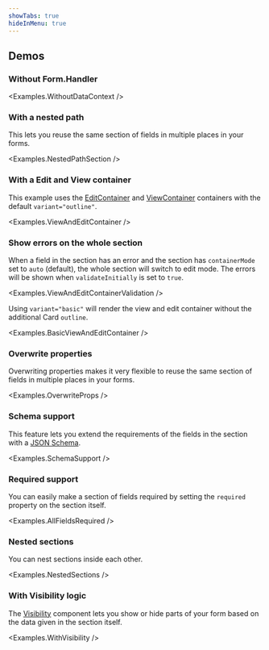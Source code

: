 ```yaml
---
showTabs: true
hideInMenu: true
---
```



## Demos

### Without Form.Handler

<Examples.WithoutDataContext />

### With a nested path

This lets you reuse the same section of fields in multiple places in your forms.

<Examples.NestedPathSection />

### With a Edit and View container

This example uses the [EditContainer](/uilib/extensions/forms/Form/Section/EditContainer/) and [ViewContainer](/uilib/extensions/forms/Form/Section/ViewContainer/) containers with the default `variant="outline"`.

<Examples.ViewAndEditContainer />

### Show errors on the whole section

When a field in the section has an error and the section has `containerMode` set to `auto` (default), the whole section will switch to edit mode. The errors will be shown when `validateInitially` is set to `true`.

<Examples.ViewAndEditContainerValidation />

Using `variant="basic"` will render the view and edit container without the additional Card `outline`.

<Examples.BasicViewAndEditContainer />

### Overwrite properties

Overwriting properties makes it very flexible to reuse the same section of fields in multiple places in your forms.

<Examples.OverwriteProps />

### Schema support

This feature lets you extend the requirements of the fields in the section with a [JSON Schema](/uilib/extensions/forms/all-features/#schema-validation).

<Examples.SchemaSupport />

### Required support

You can easily make a section of fields required by setting the `required` property on the section itself.

<Examples.AllFieldsRequired />

### Nested sections

You can nest sections inside each other.

<Examples.NestedSections />

### With Visibility logic

The [Visibility](/uilib/extensions/forms/Form/Visibility/) component lets you show or hide parts of your form based on the data given in the section itself.

<Examples.WithVisibility />
